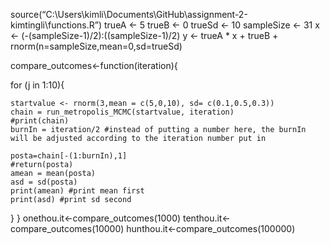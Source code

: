 
source("C:\\Users\\kimli\\Documents\\GitHub\\assignment-2-kimtingli\\functions.R")
trueA <- 5
trueB <- 0
trueSd <- 10
sampleSize <- 31
x <- (-(sampleSize-1)/2):((sampleSize-1)/2)
y <- trueA * x + trueB + rnorm(n=sampleSize,mean=0,sd=trueSd)

compare_outcomes<-function(iteration){

  for (j in 1:10){  
    
    startvalue <- rnorm(3,mean = c(5,0,10), sd= c(0.1,0.5,0.3))
    chain = run_metropolis_MCMC(startvalue, iteration)
    #print(chain)
    burnIn = iteration/2 #instead of putting a number here, the burnIn will be adjusted according to the iteration number put in
    
    posta=chain[-(1:burnIn),1]
    #return(posta)
    amean = mean(posta)
    asd = sd(posta)
    print(amean) #print mean first
    print(asd) #print sd second
  }
}
onethou.it<-compare_outcomes(1000)
tenthou.it<-compare_outcomes(10000)
hunthou.it<-compare_outcomes(100000)
